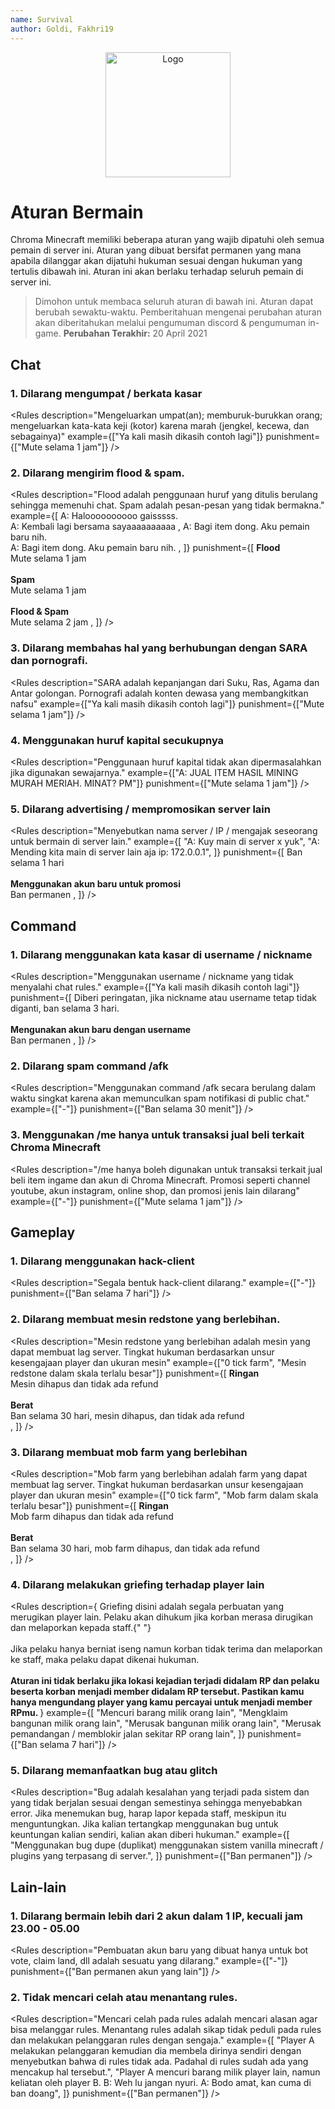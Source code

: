 ```yaml
---
name: Survival
author: Goldi, Fakhri19
---
```


<center>
  <img src="/img/logo.png" alt="Logo" width="200" />
</center>


# Aturan Bermain

Chroma Minecraft memiliki beberapa aturan yang wajib dipatuhi oleh semua pemain di server ini. Aturan yang dibuat bersifat permanen yang mana apabila dilanggar akan dijatuhi hukuman sesuai dengan hukuman yang tertulis dibawah ini. Aturan ini akan berlaku terhadap seluruh pemain di server ini.

> Dimohon untuk membaca seluruh aturan di bawah ini. Aturan dapat berubah sewaktu-waktu. Pemberitahuan mengenai perubahan aturan akan diberitahukan melalui pengumuman discord & pengumuman in-game. **Perubahan Terakhir:** 20 April 2021

## Chat

### 1. Dilarang mengumpat / berkata kasar

<Rules
  description="Mengeluarkan umpat(an); memburuk-burukkan orang; mengeluarkan kata-kata keji (kotor) karena marah (jengkel, kecewa, dan sebagainya)"
  example={["Ya kali masih dikasih contoh lagi"]}
  punishment={["Mute selama 1 jam"]}
/>

### 2. Dilarang mengirim flood & spam.

<Rules
  description="Flood adalah penggunaan huruf yang ditulis berulang sehingga memenuhi chat. Spam adalah pesan-pesan yang tidak bermakna."
  example={[
    <Text>
      A: Haloooooooooo gaisssss. <br />
      A: Kembali lagi bersama sayaaaaaaaaaa
    </Text>,
    <Text>
      A: Bagi item dong. Aku pemain baru nih. <br />
      A: Bagi item dong. Aku pemain baru nih.
    </Text>,
  ]}
  punishment={[
    <Text>
      <b>Flood</b>
      <br />
      Mute selama 1 jam <br />
      <br />
      <b>Spam</b> <br />
      Mute selama 1 jam <br />
      <br />
      <b>Flood & Spam</b> <br />
      Mute selama 2 jam
    </Text>,
  ]}
/>

### 3. Dilarang membahas hal yang berhubungan dengan SARA dan pornografi.

<Rules
  description="SARA adalah kepanjangan dari Suku, Ras, Agama dan Antar golongan. Pornografi adalah konten dewasa yang membangkitkan nafsu"
  example={["Ya kali masih dikasih contoh lagi"]}
  punishment={["Mute selama 1 jam"]}
/>

### 4. Menggunakan huruf kapital secukupnya

<Rules
  description="Penggunaan huruf kapital tidak akan dipermasalahkan jika digunakan sewajarnya."
  example={["A: JUAL ITEM HASIL MINING MURAH MERIAH. MINAT? PM"]}
  punishment={["Mute selama 1 jam"]}
/>

### 5. Dilarang advertising / mempromosikan server lain

<Rules
  description="Menyebutkan nama server / IP / mengajak seseorang untuk bermain di server lain."
  example={[
    "A: Kuy main di server x yuk",
    "A: Mending kita main di server lain aja ip: 172.0.0.1",
  ]}
  punishment={[
    <Text>
      Ban selama 1 hari
      <br />
      <br />
      <b>Menggunakan akun baru untuk promosi</b>
      <br />
      Ban permanen
    </Text>,
  ]}
/>

## Command

### 1. Dilarang menggunakan kata kasar di username / nickname

<Rules
  description="Menggunakan username / nickname yang tidak menyalahi chat rules."
  example={["Ya kali masih dikasih contoh lagi"]}
  punishment={[
    <Text>
      Diberi peringatan, jika nickname atau username tetap tidak diganti, ban
      selama 3 hari.
      <br />
      <br />
      <b>Mengunakan akun baru dengan username</b>
      <br />
      Ban permanen
    </Text>,
  ]}
/>

### 2. Dilarang spam command /afk

<Rules
  description="Menggunakan command /afk secara berulang dalam waktu singkat karena akan memunculkan spam notifikasi di public chat."
  example={["-"]}
  punishment={["Ban selama 30 menit"]}
/>

### 3. Menggunakan /me hanya untuk transaksi jual beli terkait Chroma Minecraft

<Rules
  description="/me hanya boleh digunakan untuk transaksi terkait jual beli item ingame dan akun di Chroma Minecraft. Promosi seperti channel youtube, akun instagram, online shop, dan promosi jenis lain dilarang"
  example={["-"]}
  punishment={["Mute selama 1 jam"]}
/>

## Gameplay

### 1. Dilarang menggunakan hack-client

<Rules
  description="Segala bentuk hack-client dilarang."
  example={["-"]}
  punishment={["Ban selama 7 hari"]}
/>

### 2. Dilarang membuat mesin redstone yang berlebihan.

<Rules
  description="Mesin redstone yang berlebihan adalah mesin yang dapat membuat lag server. Tingkat hukuman berdasarkan unsur kesengajaan player dan ukuran mesin"
  example={["0 tick farm", "Mesin redstone dalam skala terlalu besar"]}
  punishment={[
    <Text>
      <b>Ringan</b>
      <br />
      Mesin dihapus dan tidak ada refund
      <br />
      <br />
      <b>Berat</b>
      <br />
      Ban selama 30 hari, mesin dihapus, dan tidak ada refund
      <br />
    </Text>,
  ]}
/>

### 3. Dilarang membuat mob farm yang berlebihan

<Rules
  description="Mob farm yang berlebihan adalah farm yang dapat membuat lag server. Tingkat hukuman berdasarkan unsur kesengajaan player dan ukuran mesin"
  example={["0 tick farm", "Mob farm dalam skala terlalu besar"]}
  punishment={[
    <Text>
      <b>Ringan</b>
      <br />
      Mob farm dihapus dan tidak ada refund
      <br />
      <br />
      <b>Berat</b>
      <br />
      Ban selama 30 hari, mob farm dihapus, dan tidak ada refund
      <br />
    </Text>,
  ]}
/>

### 4. Dilarang melakukan griefing terhadap player lain

<Rules
  description={
    <Text>
      Griefing disini adalah segala perbuatan yang merugikan player lain. Pelaku
      akan dihukum jika korban merasa dirugikan dan melaporkan kepada staff.{" "}
      <br />
      <br />
      Jika pelaku hanya berniat iseng namun korban tidak terima dan melaporkan
      ke staff, maka pelaku dapat dikenai hukuman.
      <br />
      <br />
      <b>
        Aturan ini tidak berlaku jika lokasi kejadian terjadi didalam RP dan
        pelaku beserta korban menjadi member didalam RP tersebut. Pastikan kamu
        hanya mengundang player yang kamu percayai untuk menjadi member RPmu.
      </b>
    </Text>
  }
  example={[
    "Mencuri barang milik orang lain",
    "Mengklaim bangunan milik orang lain",
    "Merusak bangunan milik orang lain",
    "Merusak pemandangan / memblokir jalan sekitar RP orang lain",
  ]}
  punishment={["Ban selama 7 hari"]}
/>

### 5. Dilarang memanfaatkan bug atau glitch

<Rules
  description="Bug adalah kesalahan yang terjadi pada sistem dan yang tidak berjalan sesuai dengan semestinya sehingga menyebabkan error. Jika menemukan bug, harap lapor kepada staff, meskipun itu menguntungkan. Jika kalian tertangkap menggunakan bug untuk keuntungan kalian sendiri, kalian akan diberi hukuman."
  example={[
    "Menggunakan bug dupe (duplikat) menggunakan sistem vanilla minecraft / plugins yang terpasang di server.",
  ]}
  punishment={["Ban permanen"]}
/>

## Lain-lain

### 1. Dilarang bermain lebih dari 2 akun dalam 1 IP, kecuali jam 23.00 - 05.00

<Rules
  description="Pembuatan akun baru yang dibuat hanya untuk bot vote, claim land, dll adalah sesuatu yang dilarang."
  example={["-"]}
  punishment={["Ban permanen akun yang lain"]}
/>

### 2. Tidak mencari celah atau menantang rules.

<Rules
  description="Mencari celah pada rules adalah mencari alasan agar bisa melanggar rules. Menantang rules adalah sikap tidak peduli pada rules dan melakukan pelanggaran rules dengan sengaja."
  example={[
    "Player A melakukan pelanggaran kemudian dia membela dirinya sendiri dengan menyebutkan bahwa di rules tidak ada. Padahal di rules sudah ada yang mencakup hal tersebut.",
    "Player A mencuri barang milik player lain, namun keliatan oleh player B. B: Weh lu jangan nyuri. A: Bodo amat, kan cuma di ban doang",
  ]}
  punishment={["Ban permanen"]}
/>
